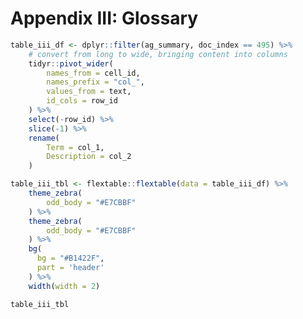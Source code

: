 # Appendix III: Glossary {-}

```r
table_iii_df <- dplyr::filter(ag_summary, doc_index == 495) %>%
    # convert from long to wide, bringing content into columns
    tidyr::pivot_wider(
        names_from = cell_id, 
        names_prefix = "col_", 
        values_from = text, 
        id_cols = row_id
    ) %>%
    select(-row_id) %>%
    slice(-1) %>%
    rename(
        Term = col_1,
        Description = col_2
    )

table_iii_tbl <- flextable::flextable(data = table_iii_df) %>%
    theme_zebra(
        odd_body = "#E7CBBF"
    ) %>%
    theme_zebra(
        odd_body = "#E7CBBF"
    ) %>% 
    bg(
      bg = "#B1422F", 
      part = 'header'
    ) %>%
    width(width = 2)

table_iii_tbl
```

[^1]: For a deeper discussion of the evolution of methods and measurement in agricultural economics, see Fox (1986) and Herberich et al. (2009).

[^2]: The gold standard approach of individual, self-respondent interviews for the measurement of asset ownership and control in household surveys has been recently researched and supported by the United Nations Statistical Commission through the United Nations Evidence for Gender Equality (EDGE) Initiative. The EDGE Initiative led to the publication of the United Nations Guidelines for Producing Statistics on Asset Ownership from a Gender Perspective (UNSD, 2019).

[^3]: For more detailed guidance on data collection for monitoring SDGs 5.a.1 and 1.4.2, on land tenure, refer to the guidance document developed by the custodian agencies (FAO, The World Bank, and UN Habitat, 2019); available here: <http://documents.worldbank.org/curated/en/145891539095619258/pdf/Measuring-Individuals-Rights-to-Land-An-Integrated-Approach-to-Data-Collection-for-SDG-Indicators-1-4-2-and-5-a-1.pdf>

[^4]: Standard GPS devices have reported position accuracy of approximately ten meters depending on the model's satellite calibration algorithm (http://www8.garmin.com/aboutGPS/). GPS receivers using WAAS (Wide Area Augmentation System) can have accuracy of three meters by correcting for atmospheric conditions.

[^5]: In addition to land use information, Donaldson and Storeygard (2016) note remote sensing data sources available to produce data related to mineral deposits, elevation, terrain, and land cover, as well as airborne pollution, fish abundance and electricity use.

[^6]: Schøning et al. (2005) find a statistically significant difference for plots under 0.5 hectares but not for plots equal to or greater than 0.5 hectares. Keita and Carfagna (2009) separate their sample into five clusters based on plot size. They find a statistically significant difference for the clusters with the lowest land size but not for the clusters with larger plots. However, they do not specify the plot size range for each cluster.

[^7]: For guidance on the collection of data for labor more broadly, see the LSMS "Guidebook on Labor: Work and Employment in Multi-Topic Household Surveys" (forthcoming).

[^8]: Sample size of the 2015-16 Annual Agricultural Survey extracted from the CSA's Report on Area and Production of Major Crops, available [here](http://www.csa.gov.et/survey-report/category/347-eth-agss-2016). Sample size for the Ethiopia Socioeconomic Survey extracted from the World Bank's Microdata Catalog [here](https://microdata.worldbank.org/index.php/catalog/2783).

[^9]: Tracking protocols for the LSMS-ISA surveys are available as part of the documentation released with the survey data. Visit the World Bank's Microdata Library (<https://microdata.worldbank.org/>) to find all of the LSMS-ISA surveys. The tracking forms and protocols (included in the enumerator's manual) for the Malawi Integrated Household Panel Survey, for example, are available here: <https://microdata.worldbank.org/index.php/catalog/2939/related-materials>

[^10]: West, B.T. and Blom, A.G., 2017. Explaining interviewer effects: A research synthesis. Journal of Survey Statistics and Methodology, 5(2), pp.175-211.

[^11]: Cannell, C. F., and Laurent. (1977). A summary of studies of interviewing methodology. Vital and Health Statistics: Series 2, Data Evaluation and Methods Research (No. 69. DHEW Publication No. (HRA), 77-1343). Washington, DC: U.S. Government Printing Office.

[^12]: Fowler, F. J. Jr., and Mangione, T. W. (1985). The value of interviewer training and supervision (Final report to the National Center for Health services Research). Boston, MA: Center for Survey Research.

[^13]: Alcser K., Clemens J., Holland L., Guyer H., Hu M. 2016. Interviewer recruitment, selection, and training. Cross-Cultural Survey Guidelines. University of Michigan.

[^14]: For guidance on the implementation of GPS for area measurement, see the LSMS guidebook on Land Area Measurement in Household Surveys (Carletto et al., 2016).

[^15]: An example of a GPS anonymization protocol employed by the DHS program can be found [here](https://dhsprogram.com/What-We-Do/GPS-Data-Collection.cfm).
